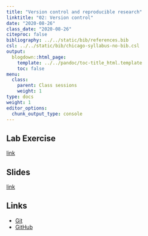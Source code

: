 ```yaml
---
title: "Version control and reproducible research"
linktitle: "02: Version control"
date: "2020-08-26"
class_date: "2020-08-26"
citeproc: false
bibliography: ../../static/bib/references.bib
csl: ../../static/bib/chicago-syllabus-no-bib.csl
output:
  blogdown::html_page:
    template: ../../pandoc/toc-title_html.template
    toc: false
menu:
  class:
    parent: Class sessions
    weight: 1
type: docs
weight: 1
editor_options: 
  chunk_output_type: console
---
```


## Lab Exercise

[link](/assignment/02-lab)

## Slides

[link](/slides/02-version-control/slides.html)

## Links

- [Git](https://git-scm.com)
- [GitHub](https://github.com)

